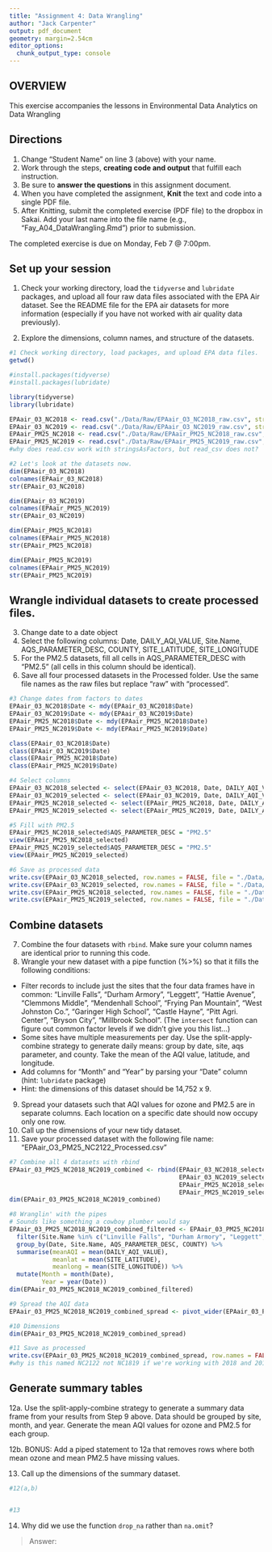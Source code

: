```yaml
---
title: "Assignment 4: Data Wrangling"
author: "Jack Carpenter"
output: pdf_document
geometry: margin=2.54cm
editor_options: 
  chunk_output_type: console
---
```


## OVERVIEW

This exercise accompanies the lessons in Environmental Data Analytics on Data Wrangling 

## Directions
1. Change "Student Name" on line 3 (above) with your name.
2. Work through the steps, **creating code and output** that fulfill each instruction.
3. Be sure to **answer the questions** in this assignment document.
4. When you have completed the assignment, **Knit** the text and code into a single PDF file.
5. After Knitting, submit the completed exercise (PDF file) to the dropbox in Sakai. Add your last name into the file name (e.g., "Fay_A04_DataWrangling.Rmd") prior to submission.

The completed exercise is due on Monday, Feb 7 @ 7:00pm.

## Set up your session 
1. Check your working directory, load the `tidyverse` and `lubridate` packages, and upload all four raw data files associated with the EPA Air dataset. See the README file for the EPA air datasets for more information (especially if you have not worked with air quality data previously). 

2. Explore the dimensions, column names, and structure of the datasets. 

```r
#1 Check working directory, load packages, and upload EPA data files.
getwd()

#install.packages(tidyverse)
#install.packages(lubridate)

library(tidyverse)
library(lubridate)

EPAair_03_NC2018 <- read.csv("./Data/Raw/EPAair_O3_NC2018_raw.csv", stringsAsFactors = TRUE)
EPAair_03_NC2019 <- read.csv("./Data/Raw/EPAair_O3_NC2019_raw.csv", stringsAsFactors = TRUE)
EPAair_PM25_NC2018 <- read.csv("./Data/Raw/EPAair_PM25_NC2018_raw.csv", stringsAsFactors = TRUE)
EPAair_PM25_NC2019 <- read.csv("./Data/Raw/EPAair_PM25_NC2019_raw.csv", stringsAsFactors = TRUE)
#why does read.csv work with stringsAsFactors, but read_csv does not? 

#2 Let's look at the datasets now.
dim(EPAair_03_NC2018)
colnames(EPAair_03_NC2018)
str(EPAair_03_NC2018)

dim(EPAair_03_NC2019)
colnames(EPAair_PM25_NC2019)
str(EPAair_03_NC2019)

dim(EPAair_PM25_NC2018)
colnames(EPAair_PM25_NC2018)
str(EPAair_PM25_NC2018)

dim(EPAair_PM25_NC2019)
colnames(EPAair_PM25_NC2019)
str(EPAair_PM25_NC2019)

```

## Wrangle individual datasets to create processed files.
3. Change date to a date object
4. Select the following columns: Date, DAILY_AQI_VALUE, Site.Name, AQS_PARAMETER_DESC, COUNTY, SITE_LATITUDE, SITE_LONGITUDE
5. For the PM2.5 datasets, fill all cells in AQS_PARAMETER_DESC with "PM2.5" (all cells in this column should be identical).
6. Save all four processed datasets in the Processed folder. Use the same file names as the raw files but replace "raw" with "processed".

```r
#3 Change dates from factors to dates
EPAair_03_NC2018$Date <- mdy(EPAair_03_NC2018$Date)
EPAair_03_NC2019$Date <- mdy(EPAair_03_NC2019$Date)
EPAair_PM25_NC2018$Date <- mdy(EPAair_PM25_NC2018$Date)
EPAair_PM25_NC2019$Date <- mdy(EPAair_PM25_NC2019$Date)

class(EPAair_03_NC2018$Date)
class(EPAair_03_NC2019$Date)
class(EPAair_PM25_NC2018$Date)
class(EPAair_PM25_NC2019$Date)

#4 Select columns
EPAair_03_NC2018_selected <- select(EPAair_03_NC2018, Date, DAILY_AQI_VALUE, Site.Name, AQS_PARAMETER_DESC, COUNTY, SITE_LATITUDE, SITE_LONGITUDE)
EPAair_03_NC2019_selected <- select(EPAair_03_NC2019, Date, DAILY_AQI_VALUE, Site.Name, AQS_PARAMETER_DESC, COUNTY, SITE_LATITUDE, SITE_LONGITUDE)
EPAair_PM25_NC2018_selected <- select(EPAair_PM25_NC2018, Date, DAILY_AQI_VALUE, Site.Name, AQS_PARAMETER_DESC, COUNTY, SITE_LATITUDE, SITE_LONGITUDE)
EPAair_PM25_NC2019_selected <- select(EPAair_PM25_NC2019, Date, DAILY_AQI_VALUE, Site.Name, AQS_PARAMETER_DESC, COUNTY, SITE_LATITUDE, SITE_LONGITUDE)

#5 Fill with PM2.5
EPAair_PM25_NC2018_selected$AQS_PARAMETER_DESC = "PM2.5"
view(EPAair_PM25_NC2018_selected)
EPAair_PM25_NC2019_selected$AQS_PARAMETER_DESC = "PM2.5"
view(EPAair_PM25_NC2019_selected)

#6 Save as processed data
write.csv(EPAair_03_NC2018_selected, row.names = FALSE, file = "./Data/Processed/EPAair_03_NC2018_processed.csv")
write.csv(EPAair_03_NC2019_selected, row.names = FALSE, file = "./Data/Processed/EPAair_03_NC2019_processed.csv")
write.csv(EPAair_PM25_NC2018_selected, row.names = FALSE, file = "./Data/Processed/EPAair_PM25_NC2018_processed.csv")
write.csv(EPAair_PM25_NC2019_selected, row.names = FALSE, file = "./Data/Processed/EPAair_PM25_NC2019_processed.csv")
```


## Combine datasets
7. Combine the four datasets with `rbind`. Make sure your column names are identical prior to running this code. 
8. Wrangle your new dataset with a pipe function (%>%) so that it fills the following conditions: 

* Filter records to include just the sites that the four data frames have in common: "Linville Falls", "Durham Armory", "Leggett", "Hattie Avenue", "Clemmons Middle", "Mendenhall School", "Frying Pan Mountain", "West Johnston Co.", "Garinger High School", "Castle Hayne", "Pitt Agri. Center", "Bryson City", "Millbrook School". (The `intersect` function can figure out common factor levels if we didn't give you this list...)
* Some sites have multiple measurements per day. Use the split-apply-combine strategy to generate daily means: group by date, site, aqs parameter, and county. Take the mean of the AQI value, latitude, and longitude.
* Add columns for "Month" and "Year" by parsing your "Date" column (hint: `lubridate` package)
* Hint: the dimensions of this dataset should be 14,752 x 9.

9. Spread your datasets such that AQI values for ozone and PM2.5 are in separate columns. Each location on a specific date should now occupy only one row.
10. Call up the dimensions of your new tidy dataset.
11. Save your processed dataset with the following file name: "EPAair_O3_PM25_NC2122_Processed.csv"

```r
#7 Combine all 4 datasets with rbind
EPAair_03_PM25_NC2018_NC2019_combined <- rbind(EPAair_03_NC2018_selected,
                                               EPAair_03_NC2019_selected,
                                               EPAair_PM25_NC2018_selected,
                                               EPAair_PM25_NC2019_selected)
dim(EPAair_03_PM25_NC2018_NC2019_combined)

#8 Wranglin' with the pipes
# Sounds like something a cowboy plumber would say
EPAair_03_PM25_NC2018_NC2019_combined_filtered <- EPAair_03_PM25_NC2018_NC2019_combined %>%
  filter(Site.Name %in% c("Linville Falls", "Durham Armory", "Leggett", "Hattie Avenue", "Clemmons Middle", "Mendenhall School", "Frying Pan Mountain", "West Johnston Co.", "Garinger High School", "Castle Hayne", "Pitt Agri. Center", "Bryson City", "Millbrook School")) %>%
  group_by(Date, Site.Name, AQS_PARAMETER_DESC, COUNTY) %>%
  summarise(meanAQI = mean(DAILY_AQI_VALUE),
            meanlat = mean(SITE_LATITUDE),
            meanlong = mean(SITE_LONGITUDE)) %>%
  mutate(Month = month(Date),
         Year = year(Date))
dim(EPAair_03_PM25_NC2018_NC2019_combined_filtered)

#9 Spread the AQI data 
EPAair_03_PM25_NC2018_NC2019_combined_spread <- pivot_wider(EPAair_03_PM25_NC2018_NC2019_combined_filtered, names_from = AQS_PARAMETER_DESC, values_from = meanAQI)

#10 Dimensions
dim(EPAair_03_PM25_NC2018_NC2019_combined_spread)

#11 Save as processed
write.csv(EPAair_03_PM25_NC2018_NC2019_combined_spread, row.names = FALSE, file = "./Data/Processed/EPAair_03_PM25_NC2122_Processed.csv")
#why is this named NC2122 not NC1819 if we're working with 2018 and 2019 data?
```


## Generate summary tables
12a. Use the split-apply-combine strategy to generate a summary data frame from your results from Step 9 above. Data should be grouped by site, month, and year. Generate the mean AQI values for ozone and PM2.5 for each group. 

12b. BONUS: Add a piped statement to 12a that removes rows where both mean ozone and mean PM2.5 have missing values. 

13. Call up the dimensions of the summary dataset.


```r
#12(a,b)


#13

```

14. Why did we use the function `drop_na` rather than `na.omit`?

> Answer: 
